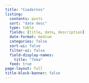 ```yaml
---
title: "Cuadernos"
listing:
  contents: posts
  sort: "date desc"
  type: table
  fields: [title, date, description]
  date-format: medium
  categories: false
  sort-ui: false
  filter-ui: false
  field-display-names: 
    title: "Tema"
  feed: true
page-layout: full
title-block-banner: false
---
```


